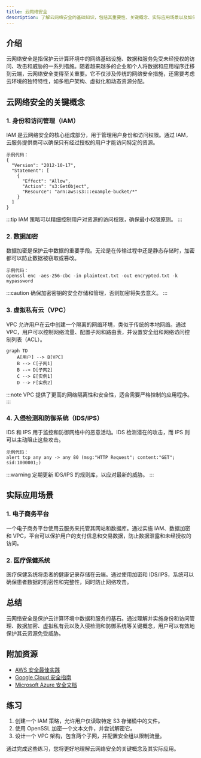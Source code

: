```yaml
---
title: 云网络安全
description: 了解云网络安全的基础知识，包括其重要性、关键概念、实际应用场景以及如何保护云环境中的数据和服务。
---
```


## 介绍

云网络安全是指保护云计算环境中的网络基础设施、数据和服务免受未经授权的访问、攻击和威胁的一系列措施。随着越来越多的企业和个人将数据和应用程序迁移到云端，云网络安全变得至关重要。它不仅涉及传统的网络安全措施，还需要考虑云环境的独特特性，如多租户架构、虚拟化和动态资源分配。

## 云网络安全的关键概念

### 1. **身份和访问管理（IAM）**
IAM 是云网络安全的核心组成部分，用于管理用户身份和访问权限。通过 IAM，云服务提供商可以确保只有经过授权的用户才能访问特定的资源。

```plaintext
示例代码：
{
  "Version": "2012-10-17",
  "Statement": [
    {
      "Effect": "Allow",
      "Action": "s3:GetObject",
      "Resource": "arn:aws:s3:::example-bucket/*"
    }
  ]
}
```

:::tip
IAM 策略可以精细控制用户对资源的访问权限，确保最小权限原则。
:::

### 2. **数据加密**
数据加密是保护云中数据的重要手段。无论是在传输过程中还是静态存储时，加密都可以防止数据被窃取或篡改。

```plaintext
示例代码：
openssl enc -aes-256-cbc -in plaintext.txt -out encrypted.txt -k mypassword
```

:::caution
确保加密密钥的安全存储和管理，否则加密将失去意义。
:::

### 3. **虚拟私有云（VPC）**
VPC 允许用户在云中创建一个隔离的网络环境，类似于传统的本地网络。通过 VPC，用户可以控制网络流量、配置子网和路由表，并设置安全组和网络访问控制列表（ACL）。

```mermaid
graph TD
    A[用户] --> B[VPC]
    B --> C[子网1]
    B --> D[子网2]
    C --> E[实例1]
    D --> F[实例2]
```

:::note
VPC 提供了更高的网络隔离性和安全性，适合需要严格控制的应用程序。
:::

### 4. **入侵检测和防御系统（IDS/IPS）**
IDS 和 IPS 用于监控和防御网络中的恶意活动。IDS 检测潜在的攻击，而 IPS 则可以主动阻止这些攻击。

```plaintext
示例代码：
alert tcp any any -> any 80 (msg:"HTTP Request"; content:"GET"; sid:1000001;)
```

:::warning
定期更新 IDS/IPS 的规则库，以应对最新的威胁。
:::

## 实际应用场景

### 1. **电子商务平台**
一个电子商务平台使用云服务来托管其网站和数据库。通过实施 IAM、数据加密和 VPC，平台可以保护用户的支付信息和交易数据，防止数据泄露和未经授权的访问。

### 2. **医疗保健系统**
医疗保健系统将患者的健康记录存储在云端。通过使用加密和 IDS/IPS，系统可以确保患者数据的机密性和完整性，同时防止网络攻击。

## 总结

云网络安全是保护云计算环境中数据和服务的基石。通过理解并实施身份和访问管理、数据加密、虚拟私有云以及入侵检测和防御系统等关键概念，用户可以有效地保护其云资源免受威胁。

## 附加资源

- [AWS 安全最佳实践](https://aws.amazon.com/security/)
- [Google Cloud 安全指南](https://cloud.google.com/security)
- [Microsoft Azure 安全文档](https://docs.microsoft.com/en-us/azure/security/)

## 练习

1. 创建一个 IAM 策略，允许用户仅读取特定 S3 存储桶中的文件。
2. 使用 OpenSSL 加密一个文本文件，并尝试解密它。
3. 设计一个 VPC 架构，包含两个子网，并配置安全组以限制流量。

通过完成这些练习，您将更好地理解云网络安全的关键概念及其实际应用。